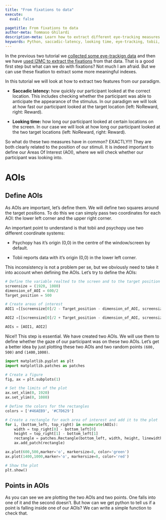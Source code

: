 ```yaml
---
title: "From fixations to data"
execute:
  eval: false

pagetitle: From fixations to data
author-meta: Tommaso Ghilardi
description-meta: Learn how to extract different eye-tracking measures from the collected data
keywords: Python, saccadic-latency, looking time, eye-tracking, tobii, experimental psychology, tutorial, experiment, DevStart, developmental science
---
```


In the previous two tutorial we [collected some eye-trackign data](CreateAnEyetrackingExperiment.qmd) and then we have [used I2MC to extract the fixations](I2MC_tutorial.qmd) from that data. That is a good first step but what can we do with fixations? Not much I am afraid. But we can use these fixation to extract some more meaningful indexes.

In this tutorial we will look at how to extract two features from our paradigm.

-   **Saccadic latency:** how quickly our participant looked at the correct location. This includes checking whether the participant was able to anticipate the appearance of the stimulus. In our paradigm we will look at how fast our participant looked at the target location (left: NoReward, right: Reward).

-   **Looking time:** how long our participant looked at certain locations on the screen. In our case we will look at how long our participant looked at the two target locations (left: NoReward, right: Reward).

So what do these two measures have in common? EXACTLY!!! They are both clearly related to the position of our stimuli. It is indeed important to define our Areas Of Interest (AOI), where we will check whether our participant was looking into.

# AOIs

## Define AOIs

As AOIs are important, let's define them. We will define two squares around the target positions. To do this we can simply pass two coordinates for each AOI: the lower left corner and the upper right corner.

An important point to understand is that tobii and psychopy use two different coordinate systems:

-   Psychopy has it's origin (0,0) in the centre of the window/screen by default.

-   Tobii reports data with it's origin (0,0) in the lower left corner.

This inconsistency is not a problem per se, but we obviously need to take it into account when defining the AOIs. Let's try to define the AOIs:

```python
# Define the variable realted to the screen and to the target position
screensize = (1920, 1080)
dimension_of_AOI = 600/2
Target_position = 500

# Create areas of interest
AOI1 =[[screensize[0]/2 - Target_position - dimension_of_AOI, screensize[1]/2-dimension_of_AOI], [screensize[0]/2 - Target_position + dimension_of_AOI, screensize[1]/2 + dimension_of_AOI]]

AOI2 =[[screensize[0]/2 + Target_position - dimension_of_AOI, screensize[1]/2-dimension_of_AOI], [screensize[0]/2 + Target_position + dimension_of_AOI, screensize[1]/2 + dimension_of_AOI]]

AOIs = [AOI1, AOI2]
```

Nice!! This step is essential. We have created two AOIs. We will use them to define whether the gaze of our participant was on these two AOIs. Let's get a better idea by just plotting these two AOIs and two random points `(600, 500)` and `(1400,1000)`.

```python
import matplotlib.pyplot as plt
import matplotlib.patches as patches

# Create a figure
fig, ax = plt.subplots(1)

# Set the limits of the plot
ax.set_xlim(0, 1920)
ax.set_ylim(0, 1080)

# Define the colors for the rectangles
colors = ['#46AEB9', '#C7D629']

# Create a rectangle for each area of interest and add it to the plot
for i, (bottom_left, top_right) in enumerate(AOIs):
    width = top_right[0] - bottom_left[0]
    height = top_right[1] - bottom_left[1]
    rectangle = patches.Rectangle(bottom_left, width, height, linewidth=2, edgecolor='k', facecolor=colors[i])
    ax.add_patch(rectangle)

ax.plot(600,500,marker='o', markersize=8, color='green')    
ax.plot(1400,1000,marker='o', markersize=8, color='red')    

# Show the plot
plt.show()
```

## Points in AOIs

As you can see we are plotting the two AOIs and two points. One falls into one of it and the second doesn't. But how can we get python to tell us if a point is falling inside one of our AOIs? We can write a simple function to check that.
